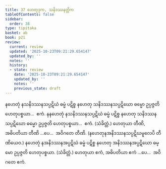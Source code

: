 ```yaml
---
title: 37 ဟေတုဒုက, သနိဒဿနတ္တိက
tableOfContents: false
sidebar:
  order: 38
type: tipitaka
basket: ab
book: p21
review:
  current: review
  updated: '2025-10-23T09:21:29.654147'
  updated_by: ''
  notes: ''
  history:
  - state: review
    date: '2025-10-23T09:21:29.654147'
    updated_by: ''
    notes: ''
    previous_state: draft
---
```



<ReviewStatus review={frontmatter.review} showDetails={true} />

<HypothesisAnnotation frontmatter={frontmatter} />

<DynamicBreadcrumb />

<Division number="84" book="p21" e="ch" v="40" p="365">

<Paragraph number="205" book="p21">
နဟေတုံ နသနိဒဿနသပ္ပဋိဃံ ဓမ္မံ ပဋိစ္စ နဟေတု သနိဒဿနသပ္ပဋိဃော ဓမ္မော ဥပ္ပဇ္ဇတိ ဟေတုပစ္စယာ…  ဧကံ.
</Paragraph>

<Paragraph number="206" book="p21">
နနဟေတုံ နသနိဒဿနသပ္ပဋိဃံ ဓမ္မံ ပဋိစ္စ နဟေတု သနိဒဿနသပ္ပဋိဃော ဓမ္မော ဥပ္ပဇ္ဇတိ ဟေတုပစ္စယာ…  ဧကံ. (သံခိတ္တံ.)
</Paragraph>

<Paragraph number="207" book="p21">
ဟေတုယာ တီဏိ, အဓိပတိယာ တီဏိ …ပေ…  အဝိဂတေ တီဏိ.
</Paragraph>

<Paragraph number="208" book="p21">
(နဟေတုနအနိဒဿနသပ္ပဋိဃမူလေပိ တီဏိယေဝ.)
</Paragraph>

</Division>
<Division number="85" book="p21" e="ch" v="40" p="365">

<Paragraph number="209" book="p21">
နဟေတုံ နအနိဒဿနအပ္ပဋိဃံ ဓမ္မံ ပဋိစ္စ နဟေတု အနိဒဿနအပ္ပဋိဃော ဓမ္မော ဥပ္ပဇ္ဇတိ ဟေတုပစ္စယာ. (သံခိတ္တံ.)
</Paragraph>

<Paragraph number="210" book="p21">
ဟေတုယာ ဧကံ, အဓိပတိယာ ဧကံ …ပေ…  အဝိဂတေ ဧကံ.
</Paragraph>
</Division>